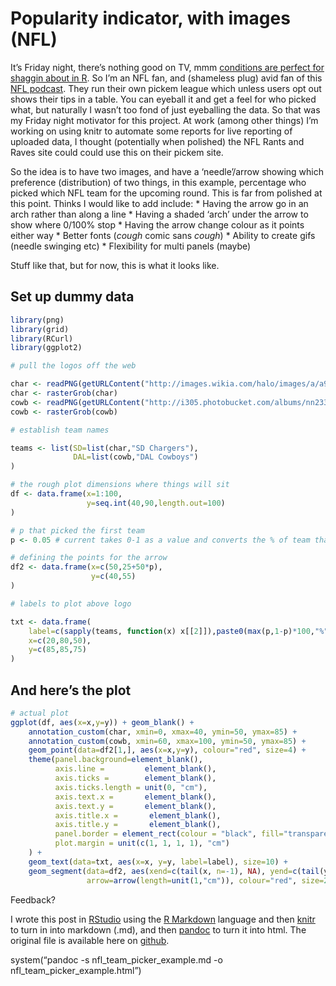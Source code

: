 Popularity indicator, with images (NFL)
========================================================

It's Friday night, there's nothing good on TV, mmm [conditions are perfect for shaggin about in R](http://www.youtube.com/watch?v=AqZcYPEszN8). So I'm an NFL fan, and (shameless plug) avid fan of this [NFL podcast](http://www.nflrandr.com/). They run their own pickem league which unless users opt out shows their tips in a table. You can eyeball it and get a feel for who picked what, but naturally I wasn't too fond of just eyeballing the data. So that was my Friday night motivator for this project. At work (among other things) I'm working on using knitr to automate some reports for live reporting of uploaded data, I thought (potentially when polished) the NFL Rants and Raves site could could use this on their pickem site.

<!-- more -->

So the idea is to have two images, and have a 'needle'/arrow showing which preference (distribution) of two things, in this example, percentage who picked which NFL team for the upcoming round. This is far from polished at this point. Thinks I would like to add include:
* Having the arrow go in an arch rather than along a line
* Having a shaded 'arch' under the arrow to show where 0/100% stop
* Having the arrow change colour as it points either way
* Better fonts (*cough* comic sans *cough*)
* Ability to create gifs (needle swinging etc)
* Flexibility for multi panels (maybe)

Stuff like that, but for now, this is what it looks like.

## Set up dummy data
```r
library(png)
library(grid)
library(RCurl)
library(ggplot2)

# pull the logos off the web

char <- readPNG(getURLContent("http://images.wikia.com/halo/images/a/a9/Chargers.png"), TRUE)
char <- rasterGrob(char)
cowb <- readPNG(getURLContent("http://i305.photobucket.com/albums/nn233/13FREAKS/Cowboys.png"), TRUE)
cowb <- rasterGrob(cowb)

# establish team names

teams <- list(SD=list(char,"SD Chargers"),
              DAL=list(cowb,"DAL Cowboys")
)

# the rough plot dimensions where things will sit
df <- data.frame(x=1:100,
                 y=seq.int(40,90,length.out=100)
)

# p that picked the first team
p <- 0.05 # current takes 0-1 as a value and converts the % of team that 'won' (aka always shows as >=50%)

# defining the points for the arrow
df2 <- data.frame(x=c(50,25+50*p), 
                  y=c(40,55)
)

# labels to plot above logo

txt <- data.frame(
    label=c(sapply(teams, function(x) x[[2]]),paste0(max(p,1-p)*100,"%")),
    x=c(20,80,50),
    y=c(85,85,75)
)
```

## And here's the plot
```r
# actual plot
ggplot(df, aes(x=x,y=y)) + geom_blank() + 
    annotation_custom(char, xmin=0, xmax=40, ymin=50, ymax=85) + 
    annotation_custom(cowb, xmin=60, xmax=100, ymin=50, ymax=85) +
    geom_point(data=df2[1,], aes(x=x,y=y), colour="red", size=4) +
    theme(panel.background=element_blank(),
          axis.line =         element_blank(),
          axis.ticks =        element_blank(),
          axis.ticks.length = unit(0, "cm"),
          axis.text.x =       element_blank(),
          axis.text.y =       element_blank(),
          axis.title.x =       element_blank(),
          axis.title.y =       element_blank(),
          panel.border = element_rect(colour = "black", fill="transparent", size = 1),
          plot.margin = unit(c(1, 1, 1, 1), "cm")
    ) +
    geom_text(data=txt, aes(x=x, y=y, label=label), size=10) +
    geom_segment(data=df2, aes(xend=c(tail(x, n=-1), NA), yend=c(tail(y, n=-1), NA)),
                 arrow=arrow(length=unit(1,"cm")), colour="red", size=2)
```

Feedback?

I wrote this post in [RStudio](http://rstudio.org/download/) using the [R Markdown](http://www.rstudio.org/docs/authoring/using_markdown) language and then [knitr](http://yihui.name/knitr/) to turn in into markdown (.md), and then [pandoc](http://johnmacfarlane.net/pandoc/) to turn it into html. The original file is available here on [github](https://github.com/nzcoops/blog_code/blob/master/nfl_team_picker_example.Rmd).

system("pandoc -s nfl_team_picker_example.md -o nfl_team_picker_example.html")
